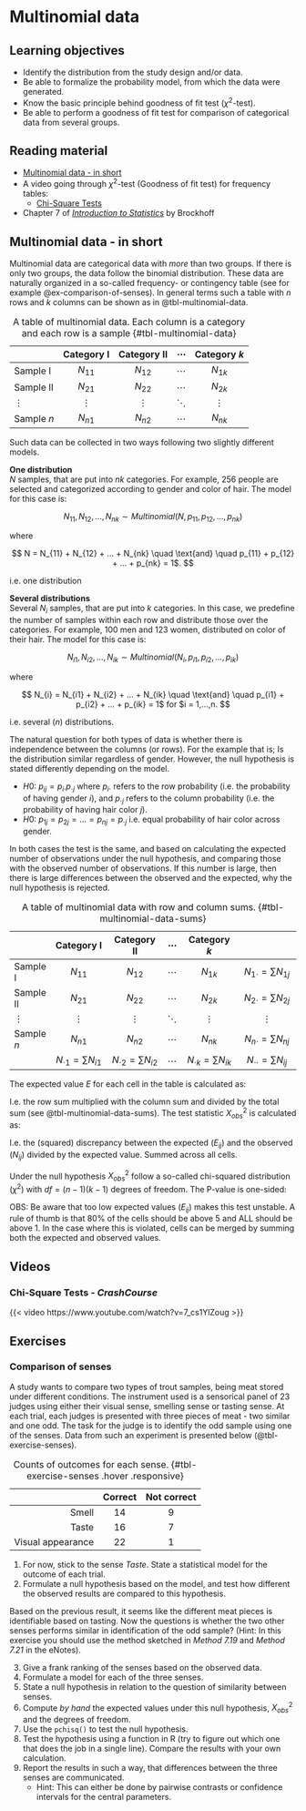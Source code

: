 # Multinomial data

::: {.callout-tip}
## Learning objectives

* Identify the distribution from the study design and/or data. 
* Be able to formalize the probability model, from which the data were generated. 
* Know the basic principle behind goodness of fit test ($\chi^2$-test). 
* Be able to perform a goodness of fit test for comparison of categorical data from several groups. 

:::

## Reading material
* [Multinomial data - in short](#sec-intro-to-multinomial)
* A video going through $\chi^2$-test (Goodness of fit test) for frequency tables:
    * [Chi-Square Tests](#sec-chi-square-crashcourse)
* Chapter 7 of [*Introduction to Statistics*](https://02402.compute.dtu.dk/enotes/book-IntroStatistics) by Brockhoff

## Multinomial data - in short {#sec-intro-to-multinomial}
Multinomial data are categorical data with *more* than two groups. If there is only two groups, the data follow the binomial distribution. These data are naturally organized in a so-called frequency- or contingency table (see for example @ex-comparison-of-senses). In general terms such a table with $n$ rows and $k$ columns can be shown as in @tbl-multinomial-data.

|            | Category I | Category II | $\cdots$ | Category $k$ |
|:-----------|:----------:|:----------:|:---------:|:------------:|
| Sample I   | $N_{11}$   | $N_{12}$   | $\cdots$  | $N_{1k}$     |
| Sample II  | $N_{21}$   | $N_{22}$   | $\cdots$  | $N_{2k}$     |
| $\vdots$   | $\vdots$   | $\vdots$   | $\ddots$  | $\vdots$     |
| Sample $n$ | $N_{n1}$   | $N_{n2}$   | $\cdots$  | $N_{nk}$     |

: A table of multinomial data. Each column is a category and each row is a sample {#tbl-multinomial-data}

Such data can be collected in two ways following two slightly different models.

**One distribution**  
$N$ samples, that are put into $nk$ categories. For example, $256$ people are selected and categorized according to gender and color of hair. 
The model for this case is:

$$
N_{11},N_{12},...,N_{nk} \sim Multinomial(N,p_{11},p_{12},...,p_{nk})
$$ 

where

$$
N = N_{11} + N_{12} + ... + N_{nk} \quad \text{and} \quad p_{11} + p_{12} + ... + p_{nk} = 1$. 
$$

i.e. one distribution

**Several distributions**  
Several $N_i$ samples, that are put into $k$ categories. In this case, we predefine the number of samples within each row and distribute those over the categories. For example, $100$ men and $123$ women, distributed on color of their hair. 
The model for this case is:


$$
N_{i1},N_{i2},...,N_{ik} \sim Multinomial(N_{i},p_{i1},p_{i2},...,p_{ik})
$$

where

$$
N_{i} = N_{i1} + N_{i2} + ... + N_{ik} \quad \text{and} \quad p_{i1} + p_{i2} + ... + p_{ik} = 1$ for $i = 1,...,n.
$$

i.e. several ($n$) distributions.

The natural question for both types of data is whether there is independence between the columns (or rows). For the example that is; Is the distribution similar regardless of gender. However, the null hypothesis is stated differently depending on the model. 

* $H0:$ $p_{ij} = p_{i \cdot}p_{\cdot j}$ where $p_{i \cdot}$ refers to the row probability (i.e. the probability of having gender $i$), and $p_{\cdot j}$ refers to the column probability (i.e. the probability of having hair color $j$). 
* $H0:$ $p_{1j} = p_{2j} = ... = p_{nj} = p_{\cdot j}$ i.e. equal probability of hair color across gender. 

In both cases the test is the same, and based on calculating the expected number of observations under the null hypothesis, and comparing those with the observed number of observations. If this number is large, then there is large differences between the observed and the expected,  why the null hypothesis is rejected. 

|             | Category I                   | Category II                  | $\cdots$ | Category $k$                 |                                  |
|:------------|:----------------------------:|:----------------------------:|:--------:|:----------------------------:|:--------------------------------:|
| Sample I    | $N_{11}$                     | $N_{12}$                     | $\cdots$ | $N_{1k}$                     | $N_{1 \cdot} = \sum{N_{1j}}$     |
| Sample II   | $N_{21}$                     | $N_{22}$                     | $\cdots$ | $N_{2k}$                     | $N_{2 \cdot} = \sum{N_{2j}}$     |
| $\vdots$    | $\vdots$                     | $\vdots$                     | $\ddots$ | $\vdots$                     | $\vdots$                         |
| Sample $n$  | $N_{n1}$                     | $N_{n2}$                     | $\cdots$ | $N_{nk}$                     | $N_{n \cdot} = \sum{N_{nj}}$     |
|             | $N_{\cdot 1} = \sum{N_{i1}}$ | $N_{\cdot 2} = \sum{N_{i2}}$ | $\cdots$ | $N_{\cdot k} = \sum{N_{ik}}$ | $N_{\cdot \cdot} = \sum{N_{ij}}$ |

: A table of multinomial data with row and column sums. {#tbl-multinomial-data-sums}

The expected value $E$ for each cell in the table is calculated as: 

\begin{equation}
E_{ij} = \frac{N_{i \cdot} N_{\cdot j}}{N_{\cdot \cdot}}
\end{equation}

I.e. the row sum multiplied with the column sum and divided by the total sum (see @tbl-multinomial-data-sums).
The test statistic $X^2_{obs}$ is calculated as: 

\begin{equation}
X^2_{obs} = \sum_{ij}{\frac{(E_{ij} - N_{ij})^2}{E_{ij}}}
\end{equation}

I.e. the (squared) discrepancy between the expected ($E_{ij}$) and the observed ($N_{ij}$) divided by the expected value. Summed across all cells.

Under the null hypothesis $X^2_{obs}$ follow a so-called chi-squared distribution ($\chi^2$) with $df = (n-1)(k-1)$ degrees of freedom. The P-value is one-sided: 

\begin{equation}
P = P(\chi^2_{df} > X^2_{obs})
\end{equation}

OBS: Be aware that too low expected values ($E_{ij}$) makes this test unstable. A rule of thumb is that $80\%$ of the cells should be above $5$ and ALL should be above $1$. In the case where this is violated, cells can be merged by summing both the expected and observed values. 

## Videos 

### Chi-Square Tests - *CrashCourse* {#sec-chi-square-crashcourse}
{{< video https://www.youtube.com/watch?v=7_cs1YlZoug >}}


## Exercises

::: {#ex-comparison-of-senses}
<!-- Cross-ref anchor -->
:::
::: {.callout-exercise}
### Comparison of senses

A study wants to compare two types of trout samples, being meat stored under different conditions. The instrument used is a sensorical panel of $23$ judges using either their visual sense, smelling sense or tasting sense. At each trial, each judges is presented with three pieces of meat - two similar and one odd. The task for the judge is to identify the odd sample using one of the senses. Data from such an experiment is presented below (@tbl-exercise-senses).


|                   | Correct | Not correct |
|------------------:|:-------:|:-----------:|
| Smell             | 14      | 9           |
| Taste             | 16      | 7           |
| Visual appearance | 22      | 1           |

: Counts of outcomes for each sense. {#tbl-exercise-senses .hover .responsive}

::: {.callout-task}
1. For now, stick to the sense *Taste*. State a statistical model for the outcome of each trial. 
2. Formulate a null hypothesis based on the model, and test how different the observed results are compared to this hypothesis. 
:::

Based on the previous result, it seems like the different meat pieces is identifiable based on tasting. Now the questions is whether the two other senses performs similar in identification of the odd sample? (Hint: In this exercise you should use the method sketched in *Method 7.19* and *Method 7.21* in the eNotes).


::: {.callout-task}
3. Give a frank ranking of the senses based on the observed data. 
4. Formulate a model for each of the three senses. 
5. State a null hypothesis in relation to the question of similarity between senses. 
6. Compute *by hand* the expected values under this null hypothesis, $X^2_{obs}$ and the degrees of freedom.  
7. Use the `pchisq()` to test the null hypothesis.
8. Test the hypothesis using a function in R (try to figure out which one that does the job in a single line). Compare the results with your own calculation.  
9. Report the results in such a way, that differences between the three senses are communicated. 
    * Hint: This can either be done by pairwise contrasts or confidence intervals for the central parameters. 
:::

:::
<!-- End exercise callout -->